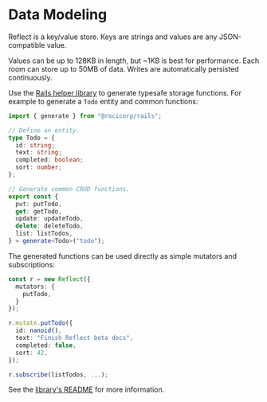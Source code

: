 # Data Modeling

Reflect is a key/value store. Keys are strings and values are any JSON-compatible value.

Values can be up to 128KB in length, but ~1KB is best for performance. Each room can store up to 50MB of data. Writes are automatically persisted continuously.

Use the [Rails helper library](https://www.npmjs.com/package/@rocicorp/rails) to generate typesafe storage functions. For example to generate a `Todo` entity and common functions:

```ts
import { generate } from "@rocicorp/rails";

// Define an entity.
type Todo = {
  id: string;
  text: string;
  completed: boolean;
  sort: number;
};

// Generate common CRUD functions.
export const {
  put: putTodo,
  get: getTodo,
  update: updateTodo,
  delete: deleteTodo,
  list: listTodos,
} = generate<Todo>("todo");
```

The generated functions can be used directly as simple mutators and subscriptions:

```ts
const r = new Reflect({
  mutators: {
    putTodo,
  }
});

r.mutate.putTodo({
  id: nanoid(),
  text: "Finish Reflect beta docs",
  completed: false,
  sort: 42,
});

r.subscribe(listTodos, ...);
```

See the [library's README](https://github.com/rocicorp/rails) for more information.

<div className="showFooter"></div>
